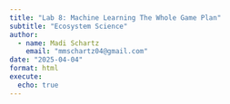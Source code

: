 ```yaml
---
title: "Lab 8: Machine Learning The Whole Game Plan"
subtitle: "Ecosystem Science"
author:
  - name: Madi Schartz
    email: "mmschartz04@gmail.com"
date: "2025-04-04"
format: html
execute: 
  echo: true
---
```


